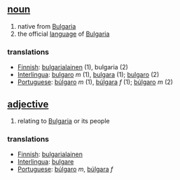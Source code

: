== [[noun]] ==
# native from [[Bulgaria]]
# the official [[language]] of [[Bulgaria]]

=== translations ===
*[[Finnish]]: [[bulgarialainen]] (1), bulgaria (2)
*[[Interlingua]]: [[bulgaro]] ''m'' (1), [[bulgara]] (1); [[bulgaro]] (2)
*[[Portuguese]]: [[búlgaro]] ''m'' (1), [[búlgara]] ''f'' (1); [[búlgaro]] ''m'' (2)

== [[adjective]] ==
# relating to [[Bulgaria]] or its people

=== translations ===
*[[Finnish]]: [[bulgarialainen]]
*[[Interlingua]]: [[bulgare]]
*[[Portuguese]]: [[búlgaro]] ''m'', [[búlgara]] ''f''
